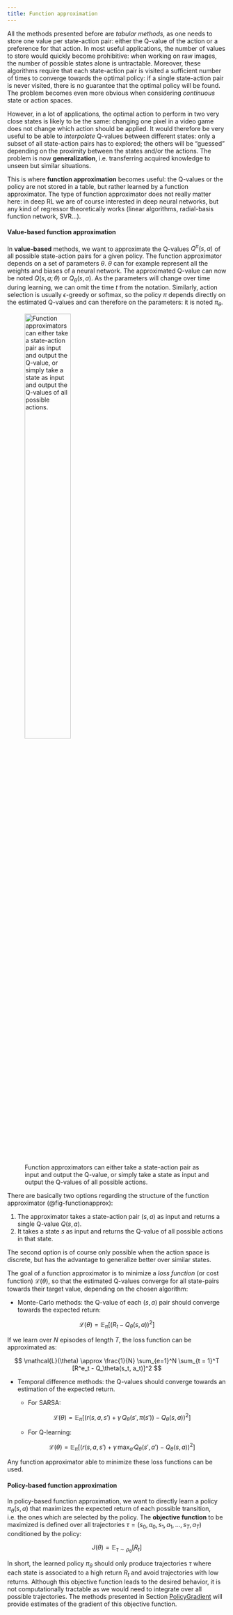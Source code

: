 ```yaml
---
title: Function approximation
---
```


All the methods presented before are *tabular methods*, as one needs to store one value per state-action pair: either the Q-value of the action or a preference for that action. In most useful applications, the number of values to store would quickly become prohibitive: when working on raw images, the number of possible states alone is untractable. Moreover, these algorithms require that each state-action pair is visited a sufficient number of times to converge towards the optimal policy: if a single state-action pair is never visited, there is no guarantee that the optimal policy will be found. The problem becomes even more obvious when considering *continuous* state or action spaces.

However, in a lot of applications, the optimal action to perform in two very close states is likely to be the same: changing one pixel in a video game does not change which action should be applied. It would therefore be very useful to be able to *interpolate* Q-values between different states: only a subset of all state-action pairs has to explored; the others will be "guessed" depending on the proximity between the states and/or the actions. The problem is now **generalization**, i.e. transferring acquired knowledge to unseen but similar situations.

This is where **function approximation** becomes useful: the Q-values or the policy are not stored in a table, but rather learned by a function approximator. The type of function approximator does not really matter here: in deep RL we are of course interested in deep neural networks, but any kind of regressor theoretically works (linear algorithms, radial-basis function network, SVR...).

#### Value-based function approximation {-}

In **value-based** methods, we want to approximate the Q-values $Q^\pi(s,a)$ of all possible state-action pairs for a given policy. The function approximator depends on a set of parameters $\theta$. $\theta$ can for example represent all the weights and biases of a neural network. The approximated Q-value can now be noted $Q(s, a ;\theta)$ or $Q_\theta(s, a)$. As the parameters will change over time during learning, we can omit the time $t$ from the notation. Similarly, action selection is usually $\epsilon$-greedy or softmax, so the policy $\pi$ depends directly on the estimated Q-values and can therefore on the parameters: it is noted $\pi_\theta$.

![Function approximators can either take a state-action pair as input and output the Q-value, or simply take a state as input and output the Q-values of all possible actions.](img/functionapprox.png){#fig-functionapprox width=50%}

There are basically two options regarding the structure of the function approximator (@fig-functionapprox):

1. The approximator takes a state-action pair $(s, a)$ as input and returns a single Q-value $Q(s, a)$.
2. It takes a state $s$ as input and returns the Q-value of all possible actions in that state.

The second option is of course only possible when the action space is discrete, but has the advantage to generalize better over similar states.

The goal of a function approximator is to minimize a *loss function* (or cost function) $\mathcal{L}(\theta)$, so that the estimated Q-values converge for all state-pairs towards their target value, depending on the chosen algorithm:

* Monte-Carlo methods: the Q-value of each $(s, a)$ pair should converge towards the expected return:

$$
    \mathcal{L}(\theta) = \mathbb{E}_\pi[(R_t - Q_\theta(s, a))^2]
$$

If we learn over $N$ episodes of length $T$, the loss function can be approximated as:

$$
    \mathcal{L}(\theta) \approx \frac{1}{N} \sum_{e=1}^N \sum_{t = 1}^T [R^e_t - Q_\theta(s_t, a_t)]^2
$$

* Temporal difference methods: the Q-values should converge towards an estimation of the expected return.

    * For SARSA:

    $$
    \mathcal{L}(\theta) = \mathbb{E}_\pi[(r(s, a, s') + \gamma \, Q_\theta(s', \pi(s')) - Q_\theta(s, a))^2]
    $$

    * For Q-learning:

    $$
    \mathcal{L}(\theta) = \mathbb{E}_\pi[(r(s, a, s') + \gamma \, \max_{a'} Q_\theta(s', a') - Q_\theta(s, a))^2]
    $$

Any function approximator able to minimize these loss functions can be used.

#### Policy-based function approximation {-}

In policy-based function approximation, we want to directly learn a policy $\pi_\theta(s, a)$ that maximizes the expected return of each possible transition, i.e. the ones which are selected by the policy. The **objective function** to be maximized is defined over all trajectories $\tau = (s_0, a_0, s_1, a_1, \ldots, s_T, a_T)$ conditioned by the policy:

$$
    J(\theta) = \mathbb{E}_{\tau \sim \rho_\theta} [R_t]
$$

In short, the learned policy $\pi_\theta$ should only produce trajectories $\tau$ where each state is associated to a high return $R_t$ and avoid trajectories with low returns. Although this objective function leads to the desired behavior, it is not computationally tractable as we would need to integrate over all possible trajectories. The methods presented in Section [PolicyGradient](3.1-PolicyGradient.qmd) will provide estimates of the gradient of this objective function.

